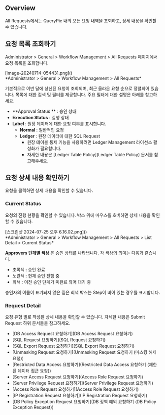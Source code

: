 
## Overview
All Requests에서는 QueryPie 내의 모든 요청 내역을 조회하고, 상세 내용을 확인할 수 있습니다.



## 요청 목록 조회하기
Administrator &gt; General &gt; Workflow Management &gt; All Requests 페이지에서 요청 목록을 조회합니다.

<p align="center">
<div>[image-20240714-054431.png]()</div>
*Administrator &gt; General &gt; Workflow Management &gt; All Requests*
</p>

기본적으로 이번 달에 상신된 요청이 조회되며, 최근 올라온 요청 순으로 정렬되어 있습니다. 목록에 대한 검색 및 필터를 제공합니다. 주요 필터에 대한 설명은 아래를 참고하세요.

*  **Approval Status ** : 승인 상태
*  **Execution Status**  : 실행 상태
*  **Label**  : 원장 데이터에 대한 요청 여부를 표시합니다.
    *  **Normal**  : 일반적인 요청
    *  **Ledger**  : 원장 데이터에 대한 SQL Request
        * 원장 테이블 통제 기능을 사용하려면 Ledger Management 라이선스 활성화가 필요합니다. 
        * 자세한 내용은 [Ledger Table Policy](Ledger Table Policy) 문서를 참고해주세요.



## 요청 상세 내용 확인하기
요청을 클릭하면 상세 내용을 확인할 수 있습니다.

### Current Status
요청의 진행 현황을 확인할 수 있습니다. 박스 위에 마우스를 호버하면 상세 내용을 확인할 수 있습니다.

<p align="center">
<div>[스크린샷 2024-07-25 오후 6.16.02.png]()</div>
*Administrator &gt; General &gt; Workflow Management &gt; All Requests &gt; List Detail &gt; Current Status*
</p>

**Approvers 단계별 색상** 은 승인 상태를 나타냅니다. 각 색상의 의미는 다음과 같습니다.

* 초록색 : 승인 완료
* 노란색 : 현재 승인 진행 중
* 회색 : 이전 승인 단계가 미완료 되어 대기 중

<Callout type="info">
승인자의 이름이 표기되지 않은 짙은 회색 박스는 Step이 비어 있는 경우를 표시합니다.
</Callout>

### Request Detail
요청 유형 별로 작성된 상세 내용을 확인할 수 있습니다. 자세한 내용은 Submit Request 하위 문서들을 참고하세요.

* [DB Access Request 요청하기](DB Access Request 요청하기)
* [SQL Request 요청하기](SQL Request 요청하기)
* [SQL Export Request 요청하기](SQL Export Request 요청하기)
* [Unmasking Request 요청하기](Unmasking Request 요청하기 (마스킹 해제 요청))
* [Restricted Data Access 요청하기](Restricted Data Access 요청하기 (제한된 데이터 접근 요청))
* [Server Access Request 요청하기](Access Role Request 요청하기)
* [Server Privilege Request 요청하기](Server Privilege Request 요청하기)
* [Access Role Request 요청하기](Access Role Request 요청하기)
* [IP Registration Request 요청하기](IP Registration Request 요청하기)
* [DB Policy Exception Request 요청하기](DB 정책 예외 요청하기 (DB Policy Exception Request))


